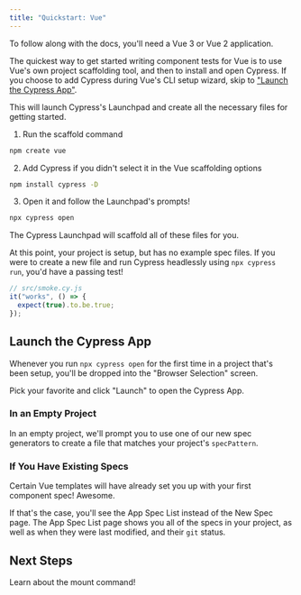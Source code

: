 ```yaml
---
title: "Quickstart: Vue"
---
```


<CtBetaAlert></CtBetaAlert>

To follow along with the docs, you'll need a Vue 3 or Vue 2 application.

The quickest way to get started writing component tests for Vue is to use Vue's
own project scaffolding tool, and then to install and open Cypress. If you
choose to add Cypress during Vue's CLI setup wizard, skip to
["Launch the Cypress App"](#Launch-the-Cypress-App).

This will launch Cypress's Launchpad and create all the necessary files for
getting started.

1. Run the scaffold command

```bash
npm create vue
```

<!-- TODO: Show video of terminal running this command -->

2. Add Cypress if you didn't select it in the Vue scaffolding options

```bash
npm install cypress -D
```

3. Open it and follow the Launchpad's prompts!

```bash
npx cypress open
```

<!-- TODO: while it's nice to have this photo, it'd be even better to have a video! -->

<DocsImage src="/img/component-testing-automatic-configuration.png" />

<p style={{ fontSize: 0.85 + "rem", textAlign: "center" }}>
  The Cypress Launchpad will scaffold all of these files for you.
</p>

At this point, your project is setup, but has no example spec files. If you were
to create a new file and run Cypress headlessly using `npx cypress run`, you'd
have a passing test!

```js
// src/smoke.cy.js
it("works", () => {
  expect(true).to.be.true;
});
```

## Launch the Cypress App

Whenever you run `npx cypress open` for the first time in a project that's been
setup, you'll be dropped into the "Browser Selection" screen.

<!-- TODO: Browser Selection screen with lots of browsers -->

<!-- Extraneous, belongs somewhere else: This page displays all of the browsers on your computer that we support. This generally means you'll see all Chromium-based browsers, Electron, and Firefox that are on your computer.  -->

Pick your favorite and click "Launch" to open the Cypress App.

### In an Empty Project

In an empty project, we'll prompt you to use one of our new spec generators to
create a file that matches your project's `specPattern`.

<!-- TODO: Video of Generator -->

### If You Have Existing Specs

Certain Vue templates will have already set you up with your first component
spec! Awesome.

<!-- TODO: Video of file list, (modifying file and seeing git change?) -->

If that's the case, you'll see the App Spec List instead of the New Spec page.
The App Spec List page shows you all of the specs in your project, as well as
when they were last modified, and their `git` status.

<!-- TODO: link to framework configuration section of the documentation -->

<!-- A detailed walk-through of the Cypress App is available within the [Framework Configuration]() section of the docs. -->

## Next Steps

Learn about the mount command!
